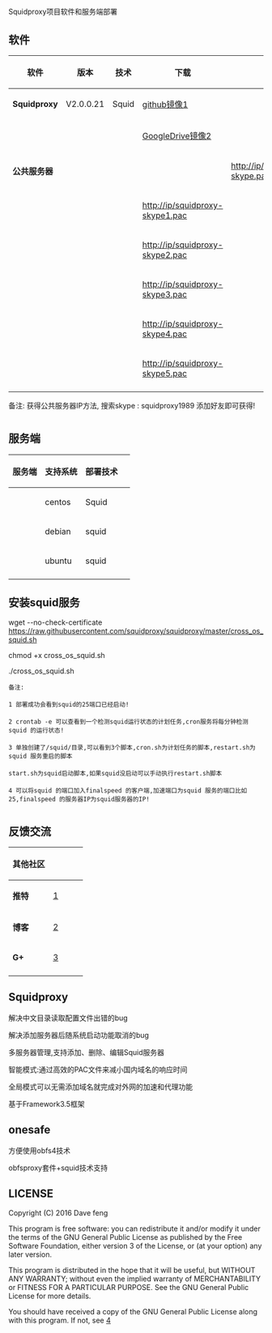 =  =

Squidproxy项目软件和服务端部署


== 软件 ==

{|
! 软件 !! 版本 !! 技术 !! 下载 !! 
|-
| '''Squidproxy''' || V2.0.0.21 || Squid|| [https://github.com/squidproxy/squidproxy/releases/download/V2.0.0.21/squidproxy.exe github镜像1] 
|-
| &nbsp; || &nbsp;|| &nbsp; || [https://drive.google.com/file/d/0B7RiljSae6SrYXozUWs5V05tYnM/view?usp=sharing GoogleDrive镜像2] 
|-
| '''公共服务器''' || &nbsp;  || &nbsp;  ||   &nbsp;  || http://ip/squidproxy-skype.pac 
|-
| &nbsp;  || &nbsp;  || &nbsp;  ||   http://ip/squidproxy-skype1.pac  
|-
| &nbsp;  || &nbsp;  || &nbsp;  ||   http://ip/squidproxy-skype2.pac  
|-
| &nbsp;  || &nbsp;  || &nbsp;  ||   http://ip/squidproxy-skype3.pac 
|-
| &nbsp;  || &nbsp;  || &nbsp;  ||   http://ip/squidproxy-skype4.pac 
|-
| &nbsp;  || &nbsp;  || &nbsp;  ||   http://ip/squidproxy-skype5.pac  
|-
|}

备注: 获得公共服务器IP方法, 搜索skype : squidproxy1989 添加好友即可获得!

=  =
== 服务端 ==

{|
! 服务端 !! 支持系统 !! 部署技术!! 
|-
| &nbsp;|| centos || Squid||
|-
| &nbsp; || debian|| squid ||
|-
| &nbsp; || ubuntu || squid || 
|-

|}

== 安装squid服务==
wget --no-check-certificate https://raw.githubusercontent.com/squidproxy/squidproxy/master/cross_os_squid.sh

chmod +x cross_os_squid.sh

./cross_os_squid.sh

 备注: 
 
 1 部署成功会看到squid的25端口已经启动!
 
 2 crontab -e 可以查看到一个检测squid运行状态的计划任务,cron服务将每分钟检测squid 的运行状态! 
 
 3 单独创建了/squid/目录,可以看到3个脚本,cron.sh为计划任务的脚本,restart.sh为squid 服务重启的脚本
 
 start.sh为squid启动脚本,如果squid没启动可以手动执行restart.sh脚本
 
 4 可以将squid 的端口加入finalspeed 的客户端,加速端口为squid 服务的端口比如25,finalspeed 的服务器IP为squid服务器的IP! 
 

=  =
== 反馈交流 ==
{|
! 其他社区 !! &nbsp; !! &nbsp; !! &nbsp;
|-
| '''推特''' || [https://twitter.com/squidgfw]|| &nbsp; || &nbsp;
|-
| '''博客''' || [http://obfs4.blogspot.com] || &nbsp; || &nbsp;
|-
| '''G+''' || [https://plus.google.com/communities/101513261063592651175] || &nbsp;|| &nbsp;
|-
|}

== Squidproxy==

解决中文目录读取配置文件出错的bug

解决添加服务器后随系统启动功能取消的bug

多服务器管理,支持添加、删除、编辑Squid服务器

智能模式:通过高效的PAC文件来减小国内域名的响应时间

全局模式可以无需添加域名就完成对外网的加速和代理功能

基于Framework3.5框架

== onesafe ==
方便使用obfs4技术

obfsproxy套件+squid技术支持

== LICENSE ==

Copyright (C) 2016 Dave feng

This program is free software: you can redistribute it and/or modify
it under the terms of the GNU General Public License as published by
the Free Software Foundation, either version 3 of the License, or
(at your option) any later version.

This program is distributed in the hope that it will be useful,
but WITHOUT ANY WARRANTY; without even the implied warranty of
MERCHANTABILITY or FITNESS FOR A PARTICULAR PURPOSE.  See the
GNU General Public License for more details.

You should have received a copy of the GNU General Public License
along with this program. If not, see 
[http://www.gnu.org/licenses]